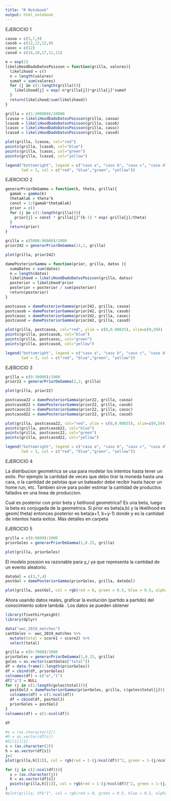 ```yaml
---
title: "R Notebook"
output: html_notebook
---
```


EJERCICIO 1
```r
casoa = c(3,7,9)
casob = c(12,12,12,0)
casoc = c(12)
casod = c(16,10,17,11,11)
```
```r
e = exp(1)
likeliHoodDadoDatosPoisson = function(grilla, valores){
  likelihood = c()
  n = length(valores)
  sumaY = sum(valores)
  for (j in c(1:length(grilla))){
    likelihood[j] = exp(-n*grilla[j])*grilla[j]^sumaY
  }
  return(likelihood/sum(likelihood))
}
```

```r
grilla = c(1:200000)/10000
lcasoa = likeliHoodDadoDatosPoisson(grilla, casoa)
lcasob = likeliHoodDadoDatosPoisson(grilla, casob)
lcasoc = likeliHoodDadoDatosPoisson(grilla, casoc)
lcasod = likeliHoodDadoDatosPoisson(grilla, casod)

```
```r
plot(grilla, lcasoa, col="red")
points(grilla, lcasob, col="blue")
points(grilla, lcasoc, col="green")
points(grilla, lcasod, col="yellow")

legend("bottomright", legend = c("caso a", "caso b", "caso c", "caso d"),
       lwd = 3, col = c("red", "blue","green", "yellow"))
```
EJERCICIO 2


```r
generarPriorDeGamma = function(k, theta, grilla){
  gamak = gamma(k)
  thetaAlak = theta^k
  const = 1/(gamak*thetaAlak)
  prior = c()
  for (j in c(1:length(grilla))){
    prior[j] = const * grilla[j]^(k-1) * exp(-grilla[j]/theta)
  } 
  return(prior)
}
```

```r
grilla = c(5000:90000)/1000
prior242 = generarPriorDeGamma(24,2, grilla)
```
```r
plot(grilla, prior242)
```
```r
damePosteriorGamma = function(prior, grilla, datos ){
  sumaDatos = sum(datos)
  n = length(datos)
  likelihood = likeliHoodDadoDatosPoisson(grilla, datos)
  posterior = likelihood*prior
  posterior = posterior / sum(posterior)
  return(posterior)
}
```
```r
postcasoa = damePosteriorGamma(prior242, grilla, casoa)
postcasob = damePosteriorGamma(prior242, grilla, casob)
postcasoc = damePosteriorGamma(prior242, grilla, casoc)
postcasod = damePosteriorGamma(prior242, grilla, casod)

```

```r
plot(grilla, postcasoa, col="red", ylim = c(0,0.00025), xlim=c(0,50))
points(grilla, postcasob, col="blue")
points(grilla, postcasoc, col="green")
points(grilla, postcasod, col="yellow")

legend("bottomright", legend = c("caso a", "caso b", "caso c", "caso d"),
       lwd = 3, col = c("red", "blue","green", "yellow"))
```
EJERCICIO 3



```r
grilla = c(0:30000)/1000
prior22 = generarPriorDeGamma(2,2, grilla)
```
```r
plot(grilla, prior22)
```
```r
postcasoa22 = damePosteriorGamma(prior22, grilla, casoa)
postcasob22 = damePosteriorGamma(prior22, grilla, casob)
postcasoc22 = damePosteriorGamma(prior22, grilla, casoc)
postcasod22 = damePosteriorGamma(prior22, grilla, casod)

```

```r
plot(grilla, postcasoa22, col="red", ylim = c(0,0.00035), xlim=c(0,50))
points(grilla, postcasob22, col="blue")
points(grilla, postcasoc22, col="green")
points(grilla, postcasod22, col="yellow")

legend("bottomright", legend = c("caso a", "caso b", "caso c", "caso d"),
       lwd = 3, col = c("red", "blue","green", "yellow"))
```

EJERCICIO 4

La distribucion geometrica se usa para modelar los intentos hasta tener un exito. Por ejemplo la cantidad de veces que debo tirar la moneda hasta una cara, o la cantidad de pelotas que un bateador debe recibir hasta hacer un home run, etc. Tambien sirve para poder estimar la cantidad de productos fallados en una linea de produccion.

Cual es posterior con prior beta y lielihood geometrica? Es una beta, luego la beta es conjugada de la geometrica.
Si prior es beta(a,b) y la likelihood es geom( theta)
entonces posterior es beta(a+1, b+y-1) donde y es la cantidad de intentos hasta exitos. Mas detalles en carpeta

EJERCICIO 5
```r
grilla = c(0:6000)/1000
priorGoles = generarPriorDeGamma(1,0.25, grilla)

```
```r
plot(grilla, priorGoles)
```
El modelo possion es razonable para y_i ya que representa la cantidad de un evento aleatorio.

```r
datoGol = c(3,7,4)
postGol = damePosteriorGamma(priorGoles, grilla, datoGol)

```
```r
plot(grilla, postGol, col = rgb(red = 0, green = 0.5, blue = 0.5, alpha = 0.1))
```
Ahora usando datos reales, graficar la evolución (partido a partido) del conocimiento sobre lambda
. Los datos se pueden obtener

```r
library(fivethirtyeight)
library(dplyr)

data("wwc_2019_matches")
cantGoles <- wwc_2019_matches %>% 
  mutate(total = score1 + score2) %>% 
  select(total)
```
```r
grilla = c(0:7000)/1000
priorGoles = generarPriorDeGamma(1,0.25, grilla)
goles = as.vector(cantGoles["total"])
df = data.frame(1:length(priorGoles))
df = cbind(df, priorGoles)
colnames(df) = c("a","1")
df["a"] = NULL 
for (j in c(1:length(goles$total))){
  postGolJ = damePosteriorGamma(priorGoles, grilla, c(goles$total[j]))
  colnames(df) = c(1:ncol(df))
  df = cbind(df, postGolJ)
  priorGoles = postGolJ
}
colnames(df) = c(1:ncol(df))

```
```r
df
```

```r
#s = (as.character(2))
#h = as.vector(df[s])
#h[[1]][2]
s = (as.character(2))
h = as.vector(df[s])
j=1
plot(grilla,h[[1]], col = rgb(red = 1-(j/ncol(df))^2, green = 1-(j/ncol(df))^2, blue = (j/ncol(df))^2, alpha = 1-(j/ncol(df))^2), ylim=c(0, 0.003) )

for (j in c(2:ncol(df))){
  s = (as.character(j))
  h = as.vector(df[s])
  points(grilla,h[[1]], col = rgb(red = 1-(j/ncol(df))^2, green = 1-(j/ncol(df))^2, blue =(j/ncol(df))^2, alpha = (j/ncol(df))^2) )
}
#plot(grilla, df$"1", col = rgb(red = 0, green = 0.5, blue = 0.5, alpha = 0.1))
```

